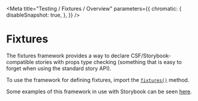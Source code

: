 
<Meta
    title="Testing / Fixtures / Overview"
    parameters={{
        chromatic: {
            disableSnapshot: true,
        },
    }}
/>

# Fixtures

The fixtures framework provides a way to declare CSF/Storybook-compatible stories with props type checking (something that is easy to forget when using the standard story API).

To use the framework for defining fixtures, import the [`fixtures()`](/docs/testing-fixtures-exports-fixtures--page) method.

Some examples of this framework in use with Storybook can be seen [here](/docs/testing-fixtures-basic--f-1).
